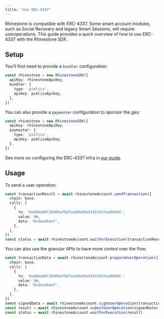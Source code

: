 ```yaml
---
title: "Use ERC-4337"
---
```


Rhinestone is compatible with ERC-4337. Some smart account modules, such as Social Recovery and legacy Smart Sessions, will require useroperations. This guide provides a quick overview of how to use ERC-4337 with the Rhinestone SDK.

## Setup

You'll first need to provide a `bundler` configuration:

```ts
const rhinestone = new RhinestoneSDK({
  apiKey: rhinestoneApiKey,
  bundler: {
    type: 'pimlico',
    apiKey: pimlicoApiKey,
  },
})
```

You can also provide a `paymaster` configuration to sponsor the gas:

```ts
const rhinestone = new RhinestoneSDK({
  apiKey: rhinestoneApiKey,
  paymaster: {
    type: 'pimlico',
    apiKey: pimlicoApiKey,
  },
})
```

See more on configuring the ERC-4337 infra in [our guide](../customize/erc4337-infra).

## Usage

To send a user operation:

```ts
const transactionResult = await rhinestoneAccount.sendTransaction({
  chain: base,
  calls: [
    {
      to: '0xd8da6bf26964af9d7eed9e03e53415d37aa96045',
      value: 0n,
      data: '0xdeadbeef',
    },
  ],
})
const status = await rhinestoneAccount.waitForExecution(transactionResult)
```

You can also use the granular APIs to have more control over the flow:

```ts
const transactionData = await rhinestoneAccount.prepareUserOperation({
  chain: base,
  calls: [
    {
      to: '0xd8da6bf26964af9d7eed9e03e53415d37aa96045',
      value: 0n,
      data: '0xdeadbeef',
    },
  ],
})
const signedData = await rhinestoneAccount.signUserOperation(transactionData)
const result = await rhinestoneAccount.submitUserOperation(signedData)
const status = await rhinestoneAccount.waitForExecution(result)
```
